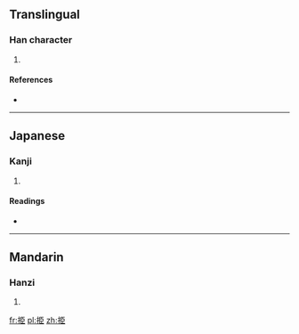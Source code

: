 ==Translingual==

===Han character===
{{Han char|rn=64|rad=手|as=06|sn=9|four=5101<sub>7</sub>|canj=手尸中中 (QSLL)}}

# {{defn|Han|sort=手06}}

====References====
* {{Han ref|kx=0430.070|dkj=12045|dj=0780.010|hdz=31867.050|uh=630B|ud=25355|bh=CED6|bd=52950}}

----

==Japanese==

===Kanji===
{{ja-kanji|grade=|rs=手06}}

# {{defn|lang=ja|sort=手06}}

====Readings====
* {{ja-readings|on=[[しん]] (shin), [[きん]] (kin), [[こん]] (kon)|kun=[[たす]] (tasu)}}

----

==Mandarin==

===Hanzi===
{{cmn-hanzi|pin=[[zhèn]] ([[zhen4]])|wg=chen<sup>4</sup>}}

# {{defn|lang=cmn|sort=手06}}

[[fr:挋]]
[[pl:挋]]
[[zh:挋]]